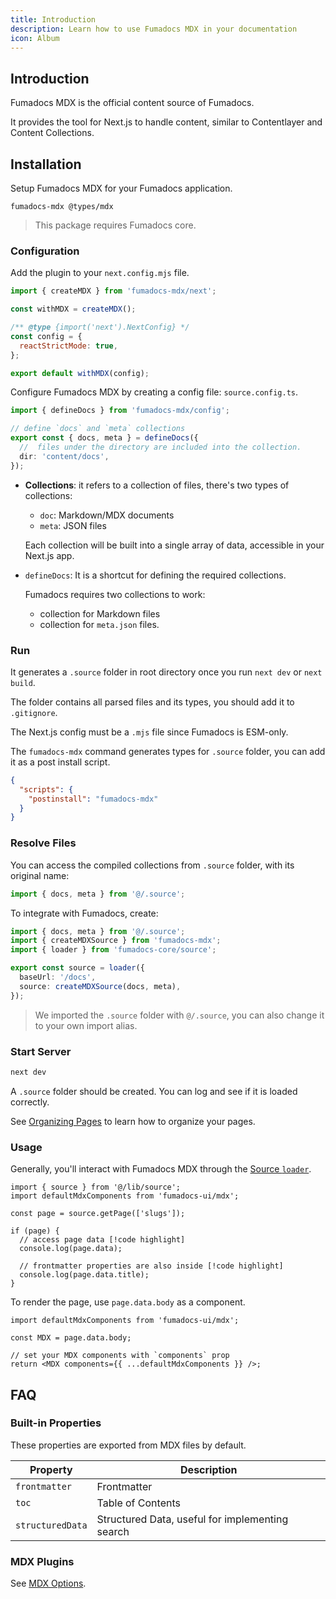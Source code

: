 ```yaml
---
title: Introduction
description: Learn how to use Fumadocs MDX in your documentation
icon: Album
---
```


## Introduction

Fumadocs MDX is the official content source of Fumadocs.

It provides the tool for Next.js to handle content, similar to Contentlayer and Content Collections.

## Installation

Setup Fumadocs MDX for your Fumadocs application.

```package-install
fumadocs-mdx @types/mdx
```

> This package requires Fumadocs core.

### Configuration

Add the plugin to your `next.config.mjs` file.

```js
import { createMDX } from 'fumadocs-mdx/next';

const withMDX = createMDX();

/** @type {import('next').NextConfig} */
const config = {
  reactStrictMode: true,
};

export default withMDX(config);
```

Configure Fumadocs MDX by creating a config file: `source.config.ts`.

```ts title="source.config.ts"
import { defineDocs } from 'fumadocs-mdx/config';

// define `docs` and `meta` collections
export const { docs, meta } = defineDocs({
  //  files under the directory are included into the collection.
  dir: 'content/docs',
});
```

- **Collections**: it refers to a collection of files, there's two types of collections:

  - `doc`: Markdown/MDX documents
  - `meta`: JSON files

  Each collection will be built into a single array of data, accessible in your Next.js app.

- `defineDocs`: It is a shortcut for defining the required collections.

  Fumadocs requires two collections to work:

  - collection for Markdown files
  - collection for `meta.json` files.

### Run

It generates a `.source` folder in root directory once you run `next dev` or `next build`.

The folder contains all parsed files and its types, you should add it to `.gitignore`.

<Callout title="ESM Only" type='warn' className="mt-4">

The Next.js config must be a `.mjs` file since Fumadocs is ESM-only.

</Callout>

The `fumadocs-mdx` command generates types for `.source` folder, you can add it as a post install script.

```json title="package.json"
{
  "scripts": {
    "postinstall": "fumadocs-mdx"
  }
}
```

### Resolve Files

You can access the compiled collections from `.source` folder, with its original name:

```ts
import { docs, meta } from '@/.source';
```

To integrate with Fumadocs, create:

```ts title="lib/source.ts"
import { docs, meta } from '@/.source';
import { createMDXSource } from 'fumadocs-mdx';
import { loader } from 'fumadocs-core/source';

export const source = loader({
  baseUrl: '/docs',
  source: createMDXSource(docs, meta),
});
```

> We imported the `.source` folder with `@/.source`, you can also change it to your own import alias.

### Start Server

```bash
next dev
```

A `.source` folder should be created. You can log and see if it is loaded correctly.

See [Organizing Pages](/docs/ui/page-conventions) to learn how to organize your pages.

### Usage

Generally, you'll interact with Fumadocs MDX through the [Source `loader`](/docs/headless/source-api).

```tsx
import { source } from '@/lib/source';
import defaultMdxComponents from 'fumadocs-ui/mdx';

const page = source.getPage(['slugs']);

if (page) {
  // access page data [!code highlight]
  console.log(page.data);

  // frontmatter properties are also inside [!code highlight]
  console.log(page.data.title);
}
```

To render the page, use `page.data.body` as a component.

```tsx
import defaultMdxComponents from 'fumadocs-ui/mdx';

const MDX = page.data.body;

// set your MDX components with `components` prop
return <MDX components={{ ...defaultMdxComponents }} />;
```

## FAQ

### Built-in Properties

These properties are exported from MDX files by default.

| Property         | Description                                     |
| ---------------- | ----------------------------------------------- |
| `frontmatter`    | Frontmatter                                     |
| `toc`            | Table of Contents                               |
| `structuredData` | Structured Data, useful for implementing search |

### MDX Plugins

See [MDX Options](/docs/mdx/mdx).
